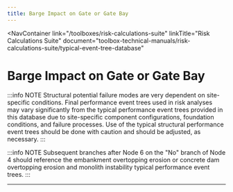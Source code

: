 ```yaml
---
title: Barge Impact on Gate or Gate Bay
---
```



<NavContainer
  link="/toolboxes/risk-calculations-suite"
  linkTitle="Risk Calculations Suite"
  document="toolbox-technical-manuals/risk-calculations-suite/typical-event-tree-database"
></NavContainer>

# Barge Impact on Gate or Gate Bay

:::info NOTE
Structural potential failure modes are very dependent on site-specific conditions. Final performance event trees used in risk analyses
may vary significantly from the typical performance event trees provided in this database due to site-specific component configurations,
foundation conditions, and failure processes. Use of the typical structural performance event trees should be done with caution and
should be adjusted, as necessary.
:::

<FigureNoRef 
    src="/figures/toolbox-technical-manuals/risk-calculations-suite/typical-event-tree-database/v1.5/Barge-Impact-On-Gate.png" 
    alt="Barge Impact on Gate or Gate Bay event tree" />

:::info NOTE
Subsequent branches after Node 6 on the "No" branch of Node 4 should reference the embankment overtopping erosion or concrete dam
overtopping erosion and monolith instability typical performance event trees.
:::

---
